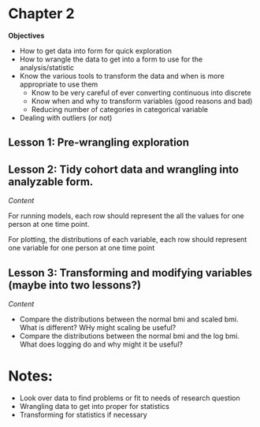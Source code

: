 
# Chapter 2

**Objectives**

- How to get data into form for quick exploration
- How to wrangle the data to get into a form to use for the analysis/statistic
- Know the various tools to transform the data and when is more appropriate to
use them
    - Know to be very careful of ever converting continuous into discrete
    - Know when and why to transform variables (good reasons and bad)
    - Reducing number of categories in categorical variable
- Dealing with outliers (or not)

## Lesson 1: Pre-wrangling exploration


## Lesson 2: Tidy cohort data and wrangling into analyzable form.

*Content*

For running models, each row should represent the all the values for one person
at one time point.

For plotting, the distributions of each variable, each row should represent one
variable for one person at one time point

## Lesson 3: Transforming and modifying variables (maybe into two lessons?)

*Content*


- Compare the distributions between the normal bmi and scaled bmi. What is different? WHy might scaling be useful?
- Compare the distributions between the normal bmi and the log bmi. What does logging do and why might it be useful?

# Notes:

- Look over data to find problems or fit to needs of research question
- Wrangling data to get into proper for statistics
- Transforming for statistics if necessary

